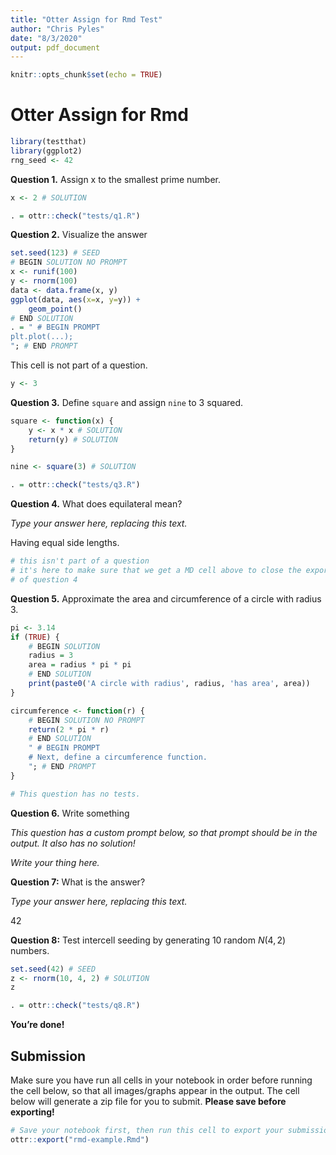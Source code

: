 ```yaml
---
title: "Otter Assign for Rmd Test"
author: "Chris Pyles"
date: "8/3/2020"
output: pdf_document
---
```


```r
knitr::opts_chunk$set(echo = TRUE)
```

# Otter Assign for Rmd

```r
library(testthat)
library(ggplot2)
rng_seed <- 42
```

**Question 1.** Assign x to the smallest prime number.

```r
x <- 2 # SOLUTION
```

```r
. = ottr::check("tests/q1.R")
```

**Question 2.** Visualize the answer

```r
set.seed(123) # SEED
# BEGIN SOLUTION NO PROMPT
x <- runif(100)
y <- rnorm(100)
data <- data.frame(x, y)
ggplot(data, aes(x=x, y=y)) +
    geom_point()
# END SOLUTION
. = " # BEGIN PROMPT
plt.plot(...);
"; # END PROMPT
```

This cell is not part of a question.

```r
y <- 3
```

**Question 3.** Define `square` and assign `nine` to 3 squared.

```r
square <- function(x) {
    y <- x * x # SOLUTION
    return(y) # SOLUTION
}

nine <- square(3) # SOLUTION
```

```r
. = ottr::check("tests/q3.R")
```

**Question 4.** What does equilateral mean?


_Type your answer here, replacing this text._

<!-- #region tags=["otter_assign_solution_cell"] -->
Having equal side lengths.
<!-- #endregion -->

```r
# this isn't part of a question
# it's here to make sure that we get a MD cell above to close the export
# of question 4
```

**Question 5.** Approximate the area and circumference of a circle with radius 3.

```r
pi <- 3.14
if (TRUE) {
    # BEGIN SOLUTION
    radius = 3
    area = radius * pi * pi
    # END SOLUTION
    print(paste0('A circle with radius', radius, 'has area', area))
}

circumference <- function(r) {
    # BEGIN SOLUTION NO PROMPT
    return(2 * pi * r)
    # END SOLUTION
    " # BEGIN PROMPT
    # Next, define a circumference function.
    "; # END PROMPT
}
```

```r
# This question has no tests.
```

**Question 6.** Write something

_This question has a custom prompt below, so that prompt should be in the output. It also has no solution!_

_Write your thing here._


**Question 7:** What is the answer?


_Type your answer here, replacing this text._

<!-- #region tags=["otter_assign_solution_cell"] -->
42
<!-- #endregion -->

**Question 8:** Test intercell seeding by generating 10 random $N(4,2)$ numbers.

```r
set.seed(42) # SEED
z <- rnorm(10, 4, 2) # SOLUTION
z
```

```r
. = ottr::check("tests/q8.R")
```

**You're done!**


## Submission

Make sure you have run all cells in your notebook in order before running the cell below, so that all images/graphs appear in the output. The cell below will generate a zip file for you to submit. **Please save before exporting!**

```r
# Save your notebook first, then run this cell to export your submission.
ottr::export("rmd-example.Rmd")
```
